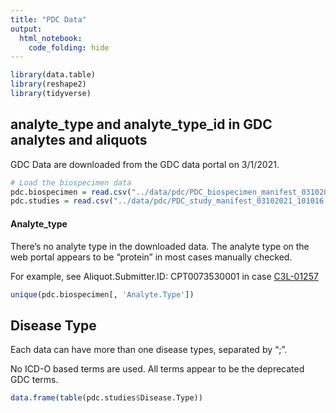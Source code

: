 ```yaml
---
title: "PDC Data"
output: 
  html_notebook:
    code_folding: hide
---
```


```r
library(data.table)
library(reshape2)
library(tidyverse)
```


## analyte_type and analyte_type_id in GDC analytes and aliquots

GDC Data are downloaded from the GDC data portal on 3/1/2021. 

```r
# Load the biospecimen data
pdc.biospecimen = read.csv("../data/pdc/PDC_biospecimen_manifest_03102021_101032.csv")
pdc.studies = read.csv("../data/pdc/PDC_study_manifest_03102021_101016.csv")
```


#### Analyte_type

There's no analyte type in the downloaded data. The analyte type on the web portal appears to be "protein" in most cases manually checked. 

For example, see Aliquot.Submitter.ID: CPT0073530001 in case [C3L-01257](https://proteomic.datacommons.cancer.gov/pdc/case/6e7501ca-118a-11e9-afb9-0a9c39d33490)

```r
unique(pdc.biospecimen[, 'Analyte.Type'])
```


## Disease Type

Each data can have more than one disease types, separated by ";". 

No ICD-O based terms are used. All terms appear to be the deprecated GDC terms. 

```r
data.frame(table(pdc.studies$Disease.Type))
```